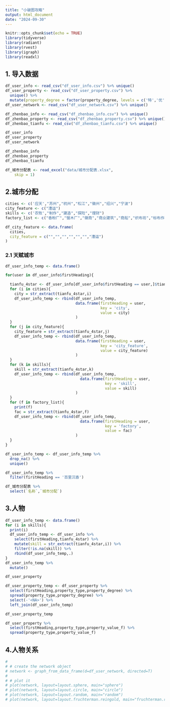 ```yaml
---
title: "小破图攻略"
output: html_document
date: "2024-09-30"
---
```


```r
knitr::opts_chunk$set(echo = TRUE)
library(tidyverse)
library(radiant)
library(rvest)
library(igraph)
library(readxl)
```


## 1. 导入数据


```r
df_user_info <- read_csv("df_user_info.csv") %>% unique()
df_user_property <- read_csv("df_user_property.csv") %>%
  unique() %>%
  mutate(property_degree = factor(property_degree, levels = c('特','优','良','中','差')))
df_user_network <- read_csv("df_user_network.csv") %>% unique()

df_zhenbao_info <- read_csv("df_zhenbao_info.csv") %>% unique()
df_zhenbao_property <- read_csv("df_zhenbao_property.csv") %>% unique()
df_zhenbao_tianfu <- read_csv("df_zhenbao_tianfu.csv") %>% unique()
```

```r
df_user_info
df_user_property
df_user_network

df_zhenbao_info
df_zhenbao_property
df_zhenbao_tianfu

df_城市分配表 <- read_excel("data/城市分配表.xlsx",
    skip = 1)
```










## 2.城市分配

```r
cities <- c('应天',"苏州","杭州","松江","徽州","绍兴","宁波")
city_feature <- c("漕运")
skills <- c('农牧',"制作","建造","探险","理财")
factory_list <- c("香粉厂","锯木厂","徽商","商业建筑","商船","织布坊","标布作坊","步天观星","印刷厂")

df_city_feature <- data.frame(
  cities,
  city_feature = c("","","","","","","漕运")
)
```


### 2.1 天赋城市


```r
df_user_info_temp <- data.frame()

for(user in df_user_info$firstHeading){

  tianfu_4star <- df_user_info[df_user_info$firstHeading == user,]$tianfu_4star
  for (i in cities){
    city = str_extract(tianfu_4star,i)
    df_user_info_temp <- rbind(df_user_info_temp,
                               data.frame(firstHeading = user,
                                          key = 'city',
                                          value = city)
                               )
  }
  for (j in city_feature){
    city_feature = str_extract(tianfu_4star,j)
    df_user_info_temp <- rbind(df_user_info_temp,
                               data.frame(firstHeading = user,
                                          key = 'city_feature',
                                          value = city_feature)
                               )
  }
  for (k in skills){
    skill = str_extract(tianfu_4star,k)
    df_user_info_temp <- rbind(df_user_info_temp,
                                 data.frame(firstHeading = user,
                                            key = 'skill',
                                            value = skill)
                               )
  }
  for (f in factory_list){
    print(f)
    fac = str_extract(tianfu_4star,f)
    df_user_info_temp <- rbind(df_user_info_temp,
                                 data.frame(firstHeading = user,
                                            key = 'factory',
                                            value = fac)
                               )
  }
}

df_user_info_temp <- df_user_info_temp %>%
  drop_na() %>%
  unique()

df_user_info_temp %>% 
  filter(firstHeading == '百里沉香')

```

```r
df_城市分配表 %>% 
  select(`名称`,`城市分配`) 
```






## 3.人物

```r
df_user_info_temp <- data.frame()
for (i in skills){
  print(i)
  df_user_info_temp <- df_user_info %>%
    select(firstHeading,tianfu_4star) %>% 
    mutate(skill = str_extract(tianfu_4star,i)) %>% 
    filter(!is.na(skill)) %>% 
    rbind(df_user_info_temp,.)
}
df_user_info_temp %>% 
  mutate()
```

```r
df_user_property
```


```r
df_user_property_temp <- df_user_property %>% 
  select(firstHeading,property_type,property_degree) %>% 
  spread(property_type,property_degree) %>% 
  select(-'<NA>') %>% 
  left_join(df_user_info_temp) 

df_user_property_temp
```


```r
df_user_property %>% 
  select(firstHeading,property_type,property_value_f) %>% 
  spread(property_type,property_value_f)
```






## 4.人物关系

```r
# 
# # create the network object
# network <- graph_from_data_frame(d=df_user_network, directed=T) 
# 
# # plot it
# plot(network, layout=layout.sphere, main="sphere")
# plot(network, layout=layout.circle, main="circle")
# plot(network, layout=layout.random, main="random")
# plot(network, layout=layout.fruchterman.reingold, main="fruchterman.reingold")
```
